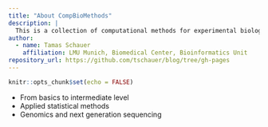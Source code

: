 ```yaml
---
title: "About CompBioMethods"
description: |
  This is a collection of computational methods for experimental biology
author:
  - name: Tamas Schauer 
    affiliation: LMU Munich, Biomedical Center, Bioinformatics Unit
repository_url: https://github.com/tschauer/blog/tree/gh-pages
---
```


```r
knitr::opts_chunk$set(echo = FALSE)
```


* From basics to intermediate level
* Applied statistical methods
* Genomics and next generation sequencing
